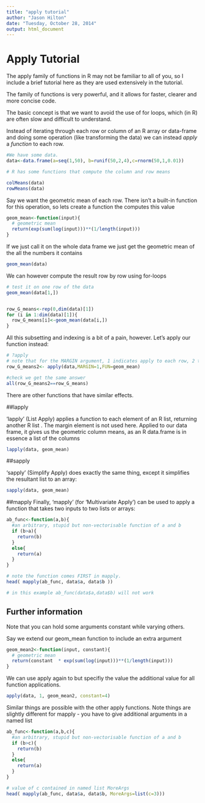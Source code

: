 ```yaml
---
title: "apply tutorial"
author: "Jason Hilton"
date: "Tuesday, October 28, 2014"
output: html_document
---
```

# Apply Tutorial
The apply family of functions in R may not be familiar to all of you, so I include a brief tutorial here as they are used extensively in the tutorial. 

The family of functions is very powerful, and it allows for faster, clearer and  more concise code. 

The basic concept is that we want to avoid the use of for loops, which (in R) are often slow and difficult to understand. 

Instead of iterating through each row or column of an R array or data-frame and doing some operation (like transforming the data) we can instead *apply* a *function* to each row. 


```r

#We have some data.
data<-data.frame(a=seq(1,50), b=runif(50,2,4),c=rnorm(50,1,0.01))

# R has some functions that compute the column and row means

colMeans(data)
rowMeans(data)
```


Say we want the geometric mean of each row. There isn't a built-in function for this operation, so lets create a function the computes this value
```r
geom_mean<-function(input){
  # geometric mean
  return(exp(sum(log(input)))**(1/length(input)))
}
```

If we just call it on the whole data frame we just get the geometric mean of the all the numbers it contains 
```r
geom_mean(data)
```

We can however compute the result row by row using for-loops
```r
# test it on one row of the data
geom_mean(data[1,])


row_G_means<-rep(0,dim(data)[1])
for (i in 1:dim(data)[1]){
  row_G_means[i]<-geom_mean(data[i,])
}

```

All this subsetting and indexing is a bit of a pain, however. 
Let's apply our function instead:

```r
# ?apply
# note that for the MARGIN argument, 1 indicates apply to each row, 2 to each column
row_G_means2<- apply(data,MARGIN=1,FUN=geom_mean)

#check we get the same answer
all(row_G_means2==row_G_means)
```

There are other functions that have similar effects.

##lapply

'lapply'  (List Apply) applies a function to each element of an R list, returning another R list . The margin element is not used here. 
Applied to our data frame, it gives us the geometric column means, as an R data.frame is in essence a list of the columns

```r
lapply(data, geom_mean)

```

##sapply

'sapply' (Simplify Apply) does exactly the same thing, except it simplifies the resultant list to an array:
```r
sapply(data, geom_mean)
```

##mapply
Finally, 'mapply' (for 'Multivariate Apply') can be used to apply a function that takes two inputs to two lists or arrays:

```r

ab_func<-function(a,b){
  #an arbitrary, stupid but non-vectorisable function of a and b
  if (b>a){
    return(b)
  }
  else{
    return(a)
  }
}

# note the function comes FIRST in mapply. 
head( mapply(ab_func, data$a, data$b ))

# in this example ab_func(data$a,data$b) will not work 

```

## Further information
Note that you can hold some arguments constant while varying others. 

Say we extend our geom_mean function to include an extra argument

```r

geom_mean2<-function(input, constant){
  # geometric mean
  return(constant  * exp(sum(log(input)))**(1/length(input)))
}
```

We can use apply again to but specifiy the value the additional value for all function applications. 
```r
apply(data, 1, geom_mean2, constant=4)

```


Similar things are possible with the other apply functions. 
Note things are slightly different for mapply  - you have to give additional arguments in a named list 

```r

ab_func<-function(a,b,c){
  #an arbitrary, stupid but non-vectorisable function of a and b
  if (b>c){
    return(b)
  }
  else{
    return(a)
  }
}

# value of c contained in named list MoreArgs
head( mapply(ab_func, data$a, data$b, MoreArgs=list(c=3)))



```
